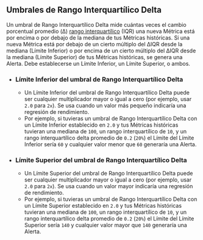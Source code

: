 ## Umbrales de Rango Interquartílico Delta

Un umbral de Rango Interquartílico Delta mide cuántas veces el cambio porcentual promedio (Δ) [rango interquartílico](https://es.wikipedia.org/wiki/Rango_intercuart%C3%ADlico) (IQR)
una nueva Métrica está por encima o por debajo de la mediana de tus Métricas históricas.
Si una nueva Métrica está por debajo de un cierto múltiplo del ΔIQR desde la mediana (Límite Inferior)
o por encima de un cierto múltiplo del ΔIQR desde la mediana (Límite Superior) de tus Métricas históricas, se genera una Alerta.
Debe establecerse un Límite Inferior, un Límite Superior, o ambos.

- ### Límite Inferior del umbral de Rango Interquartílico Delta
  - Un Límite Inferior del umbral de Rango Interquartílico Delta puede ser cualquier multiplicador mayor o igual a cero (por ejemplo, usar `2.0` para `2x`).
Se usa cuando un valor más pequeño indicaría una regresión de rendimiento.
  - Por ejemplo, si tuvieras un umbral de Rango Interquartílico Delta con un Límite Inferior establecido en `2.0`
y tus Métricas históricas tuvieran una mediana de `100`, un rango interquartílico de `10`, y un rango interquartílico delta promedio de `0.2` (`20%`)
el Límite del Límite Inferior sería `60` y
cualquier valor menor que `60` generaría una Alerta.
- ### Límite Superior del umbral de Rango Interquartílico Delta
  - Un Límite Superior del umbral de Rango Interquartílico Delta puede ser cualquier multiplicador mayor o igual a cero (por ejemplo, usar `2.0` para `2x`).
Se usa cuando un valor mayor indicaría una regresión de rendimiento.
  - Por ejemplo, si tuvieras un umbral de Rango Interquartílico Delta con un Límite Superior establecido en `2.0`
y tus Métricas históricas tuvieran una mediana de `100`, un rango interquartílico de `10`, y un rango interquartílico delta promedio de `0.2` (`20%`)
el Límite del Límite Superior sería `140` y
cualquier valor mayor que `140` generaría una Alerta.